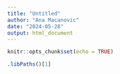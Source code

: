 ```yaml
---
title: "Untitled"
author: "Ana Macanovic"
date: "2024-05-28"
output: html_document
---
```


```r
knitr::opts_chunk$set(echo = TRUE)
```

```r
.libPaths()[1]
```

